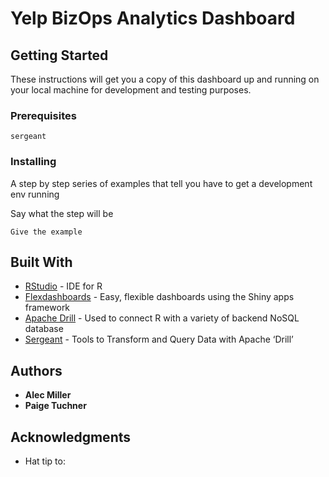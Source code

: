 # Yelp BizOps Analytics Dashboard 


## Getting Started

These instructions will get you a copy of this dashboard up and running on your local machine for development and testing purposes. 

### Prerequisites

```
sergeant 

```

### Installing

A step by step series of examples that tell you have to get a development env running

Say what the step will be

```
Give the example
```


## Built With

* [RStudio](http://www.dropwizard.io/1.0.2/docs/) - IDE for R
* [Flexdashboards](https://maven.apache.org/) - Easy, flexible dashboards using the Shiny apps framework
* [Apache Drill](https://rometools.github.io/rome/) - Used to connect R with a variety of backend NoSQL database
* [Sergeant]() - Tools to Transform and Query Data with Apache 'Drill'

## Authors

* **Alec Miller**
* **Paige Tuchner** 

## Acknowledgments

* Hat tip to: 

